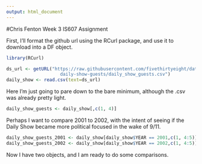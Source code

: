```yaml
---
output: html_document
---
```

#Chris Fenton Week 3 IS607 Assignment

First, I'll format the github url using the RCurl package, and use it to
download into a DF object.

```r
library(RCurl)

ds_url <- getURL("https://raw.githubusercontent.com/fivethirtyeight/data/master/
                    daily-show-guests/daily_show_guests.csv")
daily_show <- read.csv(text=ds_url)
```

Here I'm just going to pare down to the bare minimum, although the .csv was
already pretty light.

```r
daily_show_guests <- daily_show[,c(1, 4)]
```

Perhaps I want to compare 2001 to 2002, with the intent of seeing if
the Daily Show became more political focused in the wake of 9/11.

```r
daily_show_guests_2001 <- daily_show[daily_show$YEAR == 2001,c(1, 4:5)]
daily_show_guests_2002 <- daily_show[daily_show$YEAR == 2002,c(1, 4:5)]
```

Now I have two objects, and I am ready to do some comparisons.
